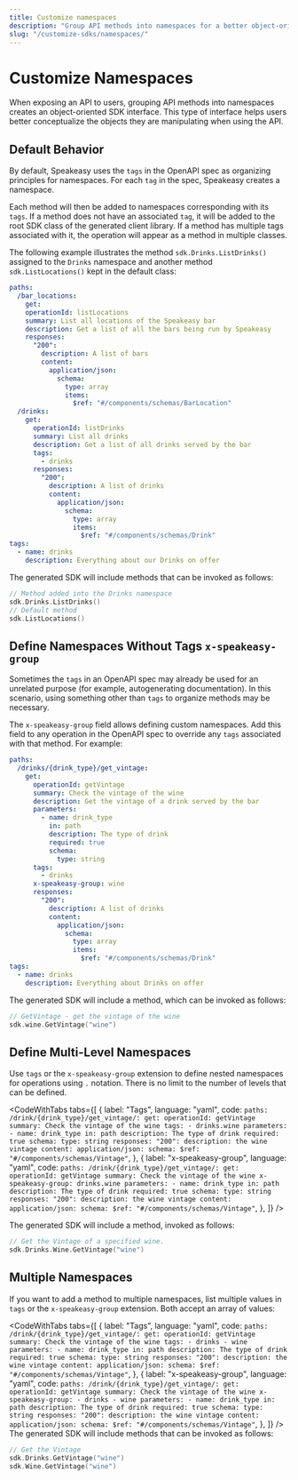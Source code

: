 ```yaml
---
title: Customize namespaces
description: "Group API methods into namespaces for a better object-oriented SDK interface. Learn how to namespace Speakeasy SDKs effectively."
slug: "/customize-sdks/namespaces/"
---
```



# Customize Namespaces

When exposing an API to users, grouping API methods into namespaces creates an object-oriented SDK interface. This type of interface helps users better conceptualize the objects they are manipulating when using the API.

## Default Behavior

By default, Speakeasy uses the `tags` in the OpenAPI spec as organizing principles for namespaces. For each `tag` in the spec, Speakeasy creates a namespace.

Each method will then be added to namespaces corresponding with its `tags`. If a method does not have an associated `tag`, it will be added to the root SDK class of the generated client library. If a method has multiple tags associated with it, the operation will appear as a method in multiple classes.

The following example illustrates the method `sdk.Drinks.ListDrinks()` assigned to the `Drinks` namespace and another method `sdk.ListLocations()` kept in the default class:

```yaml Tags
paths:
  /bar_locations:
    get:
    operationId: listLocations
    summary: List all locations of the Speakeasy bar
    description: Get a list of all the bars being run by Speakeasy
    responses:
      "200":
        description: A list of bars
        content:
          application/json:
            schema:
              type: array
              items:
                $ref: "#/components/schemas/BarLocation"
  /drinks:
    get:
      operationId: listDrinks
      summary: List all drinks
      description: Get a list of all drinks served by the bar
      tags:
        - drinks
      responses:
        "200":
          description: A list of drinks
          content:
            application/json:
              schema:
                type: array
                items:
                  $ref: "#/components/schemas/Drink"
tags:
  - name: drinks
    description: Everything about our Drinks on offer
```

The generated SDK will include methods that can be invoked as follows:

```go
// Method added into the Drinks namespace
sdk.Drinks.ListDrinks()
// Default method
sdk.ListLocations()
```

## Define Namespaces Without Tags `x-speakeasy-group`

Sometimes the `tags` in an OpenAPI spec may already be used for an unrelated purpose (for example, autogenerating documentation). In this scenario, using something other than `tags` to organize methods may be necessary.

The `x-speakeasy-group` field allows defining custom namespaces. Add this field to any operation in the OpenAPI spec to override any `tags` associated with that method. For example:

```yaml x-speakeasy-group
paths:
  /drinks/{drink_type}/get_vintage:
    get:
      operationId: getVintage
      summary: Check the vintage of the wine
      description: Get the vintage of a drink served by the bar
      parameters:
        - name: drink_type
          in: path
          description: The type of drink
          required: true
          schema:
            type: string
      tags:
        - drinks
      x-speakeasy-group: wine
      responses:
        "200":
          description: A list of drinks
          content:
            application/json:
              schema:
                type: array
                items:
                  $ref: "#/components/schemas/Drink"
tags:
  - name: drinks
    description: Everything about Drinks on offer
```

The generated SDK will include a method, which can be invoked as follows:

```go
// GetVintage - get the vintage of the wine
sdk.wine.GetVintage("wine")
```

## Define Multi-Level Namespaces

Use `tags` or the `x-speakeasy-group` extension to define nested namespaces for operations using `.` notation. There is no limit to the number of levels that can be defined.

<CodeWithTabs
  tabs={[
    {
      label: "Tags",
      language: "yaml",
      code: `paths:
    /drink/{drink_type}/get_vintage/:
      get:
        operationId: getVintage
        summary: Check the vintage of the wine
        tags:
          - drinks.wine
        parameters:
          - name: drink_type
            in: path
            description: The type of drink
            required: true
            schema:
              type: string
        responses:
          "200":
            description: the wine vintage
            content:
              application/json:
                schema:
                  $ref: "#/components/schemas/Vintage"`,
    },
    {
      label: "x-speakeasy-group",
      language: "yaml",
      code: `paths:
    /drink/{drink_type}/get_vintage/:
      get:
        operationId: getVintage
        summary: Check the vintage of the wine
        x-speakeasy-group: drinks.wine
        parameters:
          - name: drink_type
            in: path
            description: The type of drink
            required: true
            schema:
              type: string
        responses:
          "200":
            description: the wine vintage
            content:
              application/json:
                schema:
                  $ref: "#/components/schemas/Vintage"`,
    },
  ]}
/>

The generated SDK will include a method, invoked as follows:

```go
// Get the Vintage of a specified wine.
sdk.Drinks.Wine.GetVintage("wine")
```

## Multiple Namespaces

If you want to add a method to multiple namespaces, list multiple values in `tags` or the `x-speakeasy-group` extension. Both accept an array of values:

<CodeWithTabs
  tabs={[
    {
      label: "Tags",
      language: "yaml",
      code: `paths:
    /drink/{drink_type}/get_vintage/:
      get:
        operationId: getVintage
        summary: Check the vintage of the wine
        tags:
          - drinks
          - wine
        parameters:
          - name: drink_type
            in: path
            description: The type of drink
            required: true
            schema:
              type: string
        responses:
          "200":
            description: the wine vintage
            content:
              application/json:
                schema:
                  $ref: "#/components/schemas/Vintage"`,
    },
    {
      label: "x-speakeasy-group",
      language: "yaml",
      code: `paths:
    /drink/{drink_type}/get_vintage/:
      get:
        operationId: getVintage
        summary: Check the vintage of the wine
        x-speakeasy-group:
          - drinks
          - wine
        parameters:
          - name: drink_type
            in: path
            description: The type of drink
            required: true
            schema:
              type: string
        responses:
          "200":
            description: the wine vintage
            content:
              application/json:
                schema:
                  $ref: "#/components/schemas/Vintage"`,
    },
  ]}
/>
The generated SDK will include methods that can be invoked as follows:

```go
// Get the Vintage
sdk.Drinks.GetVintage("wine")
sdk.Wine.GetVintage("wine")
```
